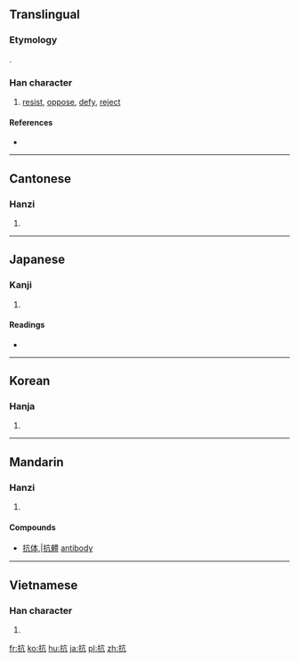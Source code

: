 ==Translingual==
===Etymology===
{{Han compound|手|亢|alt1=扌|ls=psc|c1=s|c2=p}}.

===Han character===
{{Han char|rn=64|rad=手|as=04|sn=7|four=5001<sub>7</sub>|canj=手卜竹弓 (QYHN)|ids=⿰[[扌]][[亢]]}}

# [[resist]], [[oppose]], [[defy]], [[reject]]

====References====
* {{Han ref|kx=0422.020|dkj=11889|dj=0769.020|hdz=31843.040|uh=6297|ud=25239|bh=A7DC|bd=42972}}

----

==Cantonese==

===Hanzi===
{{yue-hanzi|jyut=kong3|y=kong3}}

# {{defn|lang=yue|sort=手04}}

----

==Japanese==

===Kanji===
{{ja-kanji|grade=c|rs=手04}}

# {{defn|lang=ja|sort=手04}}

====Readings====
* {{ja-readings|on=[[こう]] (kō)|kun=[[あらがう]] (aragau), [[ふせぐ]] (fusegu)}}

----

==Korean==

===Hanja===
{{ko-hanja|hangeul=항|eumhun=|rv=hang|mr=hang|y=hang}}

# {{defn|lang=ko|sort=手04}}

----

==Mandarin==

===Hanzi===
{{cmn-hanzi|pin=[[kàng]] ([[kang4]])|wg=k'ang<sup>4</sup>}}

# {{defn|lang=cmn|sort=手04}}

====Compounds====
* [[抗体]],|[[抗體]] [[antibody]]

----

==Vietnamese==

===Han character===
{{vi-hantu|[[kháng]]|rs=手04}}

# {{defn|lang=vi|sort=手04}}

[[fr:抗]]
[[ko:抗]]
[[hu:抗]]
[[ja:抗]]
[[pl:抗]]
[[zh:抗]]
